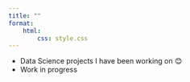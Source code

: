 ```yaml
---
title: ""
format: 
    html:
        css: style.css
---
```


-   Data Science projects I have been working on 😊
-   Work in progress
